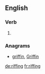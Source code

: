 ==English==

===Verb===
{{head|en|present participle}}

# {{present participle of|riff|lang=en|nocat=1}}

===Anagrams===
* [[griffin#English|griffin]], [[Griffin#English|Griffin]]

[[de:riffing]]
[[fr:riffing]]